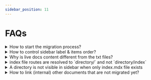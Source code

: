 ```yaml
---
sidebar_position: 11
---
```


# FAQs

<details>
<summary>How to start the migration process?</summary>

Used an auto transform tool [Pandoc](https://pandoc.org) to transform `reStructiredText` to `GitHub flavoured markdown` and added the resultant markdown content in respective `.txt` files.

You will be working in the `docs-new/docs/graphql` directory. Here you can find the `.txt` files already added from auto-transform result. So, you don't have to create any new files.

Below are the steps to complete the migration cycle for each doc file.

Update the extension and migrate content.

1. Convert the transformed `.rst.txt` to `.mdx` extension for the file to be able to show up in sidebar and UI.

2. Use this migration guide for syntactical and usage reference.

3. Validate content and cleanup misc divs that are populated during auto transform and any invalid `.mdx` data.

4. The misc populated divs exist to ease adding metadata and any sphinx directives that can't be auto transformed to markdown. Please cross referene the actual RST file for content validation.

Verify content correctness (compare against the current live version of [Hasura docs](https://hasura.io/docs/)) and preview in UI.

</details>

<details>
<summary>How to control sidebar label & items order?</summary>

**For Individual Files**
Make use of `sidebar_label` and `sidebar_position` meta

```markdown
---
sidebar_label: Hasura Core
sidebar_position: 3
---
```

**For Directories (Categories)**
Please add a `_category_.json` and add the `label` and `position` properties.

```json
{
  "label": "Hasura Core",
  "position": 1
}
```

Please read the docusaurus docs about this here - https://docusaurus.io/docs/sidebar#autogenerated-sidebar-metadata
</details>

<details>
<summary>Why is live docs content different from the txt files?</summary>

The transformed _txt_ *txt* files are populated from `main` branch which is always ahead of the live version.
We deploy only when there are major/significant changes are added. Hence, the difference.

We would recommend not to copy content from live but use it only for reference. Please always refer the original `.rst` file under `<REPO_ROOT>/docs/graphql/` for content reference.

</details>

<details>
<summary>index file routes are resolved to `directory/` and not `directory/index`</summary>

Use `slug` metadata to manually set the slug to `directory/index`. Please check [this PR on docusaurus](https://github.com/facebook/docusaurus/pull/5830) for more information.

```markdown title="index.mdx"
---
...
slug: /migration-guide/index
---
```

</details>

<details>
<summary>A directory is not visible in sidebar when only index.mdx file exists</summary>

This is known and default behavior from docusaurus. `index` is considered direct link to directory index and won't be visible unless there is one more file.

To fix, rename the file from `index.mdx` to `directory-name.mdx` and remove the directory.

:::caution Wait, There are other files. But, not migrated yet!

In this case, migrate the non-index file first so that directory shows up and continue migrating index file.

:::
</details>

<details>
<summary>How to link (internal) other documents that are not migrated yet?</summary>

Currently, broken MDX links are set to warn to ease the migration process. So, add the file path as link.

To get the file path, do a global search for id in `graphql-engine/docs/graphql/` directory and use the respective file path.

![Link File Path From Ref Screencapture](/img/migration-guide/link-file-path-from-ref.png)

:::tip

You can prepend the id with `.. _` to only get the file id as result and not include the usage files.

:::

Hey, this can be even simplified if you reference the current [live docs](https://hasura.io/docs/). Click the link in docs and copy the URL starting from `graphql`.
Please make sure to handle extension (remove `.html`) and also add the `#hash-part` if linking to a sub-section.

The root relative link should start at `graphql` directory level.

Ex: Link from above screenshot `/graphql/core/api-reference/metadata-api/actions.mdx`

```markdown
[actions Metadata API](/graphql/core/api-reference/metadata-api/actions.mdx)

<!-- If using Link component -->
<Link to="/graphql/core/api-reference/metadata-api/actions">actions Metadata API</Link>
```

Please refer [Links](/migration-guide/links.mdx) for more information about links usage.
</details>
